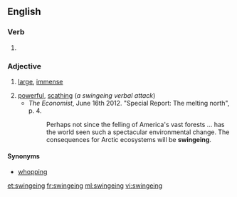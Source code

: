 ==English==

===Verb===
{{head|en|present participle}}

# {{context|archaic|lang=en}} {{present participle of|swinge|lang=en}}

===Adjective===
{{en-adj}}

# {{context|British|lang=en}} [[large]], [[immense]]
# [[powerful]], [[scathing]] (''a swingeing verbal attack'')
#* ''The Economist'', June 16th 2012. "Special Report: The melting north", p. 4.
#*: Perhaps not since the felling of America's vast forests ... has the world seen such a spectacular environmental change. The consequences for Arctic ecosystems will be '''swingeing'''.

====Synonyms====
* [[whopping]]

[[et:swingeing]]
[[fr:swingeing]]
[[ml:swingeing]]
[[vi:swingeing]]
